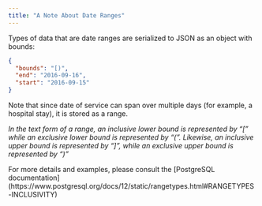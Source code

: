 ```yaml
---
title: "A Note About Date Ranges"
---
```


Types of data that are date ranges are serialized to JSON as an object with
bounds:

```json
{
  "bounds": "[)",
  "end": "2016-09-16",
  "start": "2016-09-15"
}
```

Note that since date of service can span over multiple days (for example, a
hospital stay), it is stored as a range.

_In the text form of a range, an inclusive lower bound is represented by “[”
while an exclusive lower bound is represented by “(”. Likewise, an inclusive
upper bound is represented by “]”, while an exclusive upper bound is represented
by “)”_

<Note>
  For more details and examples, please consult the [PostgreSQL
  documentation](https://www.postgresql.org/docs/12/static/rangetypes.html#RANGETYPES-INCLUSIVITY)
</Note>

